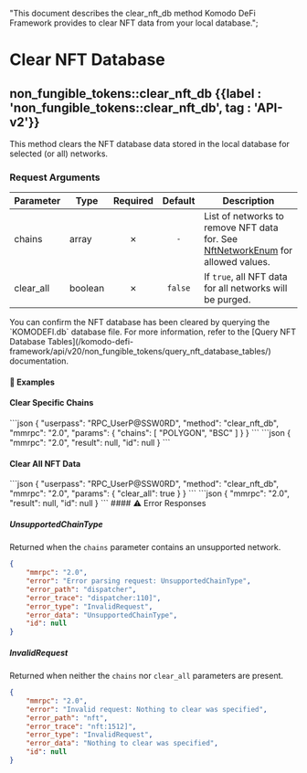   "This document describes the clear_nft_db method Komodo DeFi Framework provides to clear NFT data from your local database.";

# Clear NFT Database

## non\_fungible\_tokens::clear\_nft\_db {{label : 'non_fungible_tokens::clear_nft_db', tag : 'API-v2'}}

This method clears the NFT database data stored in the local database for selected (or all) networks.

### Request Arguments

| Parameter  | Type    | Required | Default | Description                                                                                                                                       |
| ---------- | ------- | :------: | :-----: | ------------------------------------------------------------------------------------------------------------------------------------------------- |
| chains     | array   |     ✗    |   `-`   | List of networks to remove NFT data for. See [NftNetworkEnum](/komodo-defi-framework/api/common_structures/#nft-network-enum) for allowed values. |
| clear\_all | boolean |     ✗    | `false` | If `true`, all NFT data for all networks will be purged.                                                                                          |

<Note>
  You can confirm the NFT database has been cleared by querying the `KOMODEFI.db` database file. For more information, refer to the [Query NFT Database Tables](/komodo-defi-framework/api/v20/non_fungible_tokens/query_nft_database_tables/) documentation.
</Note>

#### 📌 Examples

#### Clear Specific Chains

<CodeGroup title="Clear NFT Database (chains)" tag="POST" label="clear_nft_db" mm2MethodDecorate="true">
  ```json
  {
    "userpass": "RPC_UserP@SSW0RD",
    "method": "clear_nft_db",
    "mmrpc": "2.0",
    "params": {
      "chains": [
        "POLYGON",
        "BSC"
      ]
    }
  }
  ```
</CodeGroup>

<CollapsibleSection expandedText="Hide Clear NFT Database (chains) Response" collapsedText="Show Clear NFT Database (chains) Response">
  ```json
  {
      "mmrpc": "2.0",
      "result": null,
      "id": null
  }
  ```
</CollapsibleSection>

#### Clear All NFT Data

<CodeGroup title="Clear NFT Database (all)" tag="POST" label="clear_nft_db" mm2MethodDecorate="true">
  ```json
  {
    "userpass": "RPC_UserP@SSW0RD",
    "method": "clear_nft_db",
    "mmrpc": "2.0",
    "params": {
      "clear_all": true
    }
  }
  ```
</CodeGroup>

<CollapsibleSection expandedText="Hide Clear NFT Database (all) Response" collapsedText="Show Clear NFT Database (all) Response">
  ```json
  {
      "mmrpc": "2.0",
      "result": null,
      "id": null
  }
  ```
</CollapsibleSection>

<CollapsibleSection expandedText="Hide Clear NFT Database Error Responses" collapsedText="Show Clear NFT Database Error Responses">
  #### ⚠️ Error Responses

  ##### UnsupportedChainType

  Returned when the `chains` parameter contains an unsupported network.

  ```json
  {
      "mmrpc": "2.0",
      "error": "Error parsing request: UnsupportedChainType",
      "error_path": "dispatcher",
      "error_trace": "dispatcher:110]",
      "error_type": "InvalidRequest",
      "error_data": "UnsupportedChainType",
      "id": null
  }
  ```

  ##### InvalidRequest

  Returned when neither the `chains` nor `clear_all` parameters are present.

  ```json
  {
      "mmrpc": "2.0",
      "error": "Invalid request: Nothing to clear was specified",
      "error_path": "nft",
      "error_trace": "nft:1512]",
      "error_type": "InvalidRequest",
      "error_data": "Nothing to clear was specified",
      "id": null
  }
  ```
</CollapsibleSection>

